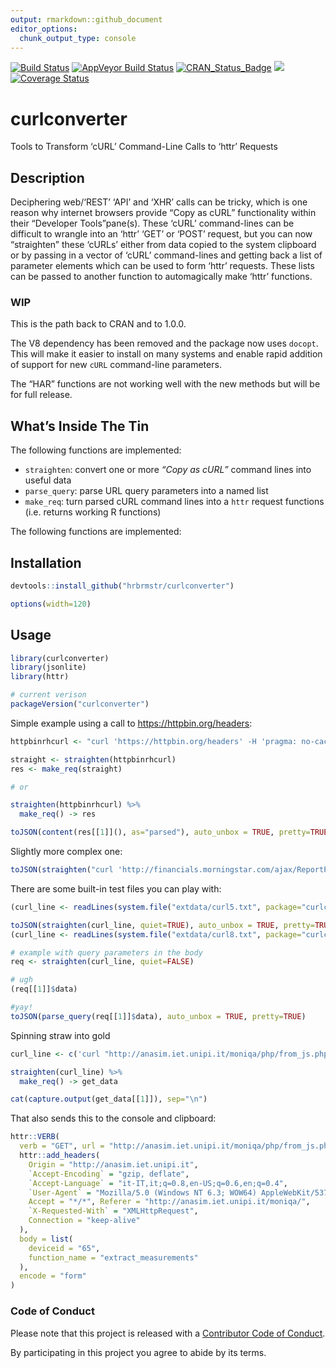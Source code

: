 ```yaml
---
output: rmarkdown::github_document
editor_options: 
  chunk_output_type: console
---
```


[![Build Status](https://travis-ci.org/hrbrmstr/curlconverter.svg?branch=master)](https://travis-ci.org/hrbrmstr/curlconverter)
[![AppVeyor Build Status](https://ci.appveyor.com/api/projects/status/github/hrbrmstrcurlconverter?branch=master&svg=true)](https://ci.appveyor.com/project/hrbrmstr/curlconverter)
[![CRAN_Status_Badge](https://www.r-pkg.org/badges/version/curlconverter)](https://cran.r-project.org/package=curlconverter)
[![](http://cranlogs.r-pkg.org/badges/curlconverter)](https://cran.r-project.org/package=curlconverter)
[![Coverage Status](https://img.shields.io/codecov/c/github/<USERNAME>/<REPO>/master.svg)](https://codecov.io/github/<USERNAME>/<REPO>?branch=master)

# curlconverter

Tools to Transform 'cURL' Command-Line Calls to 'httr' Requests

## Description

Deciphering web/'REST' 'API' and 'XHR' calls can be tricky, which is one reason why internet browsers provide "Copy as cURL" functionality within their "Developer Tools"pane(s). These 'cURL' command-lines can be difficult to wrangle into an 'httr' 'GET' or 'POST' request, but you can now "straighten" these 'cURLs' either from data copied to the system clipboard or by passing in a vector of 'cURL' command-lines and getting back a list of parameter elements which can be used to form 'httr' requests. These lists can be passed to another function to automagically make 'httr' functions.

### WIP

This is the path back to CRAN and to 1.0.0.

The V8 dependency has been removed and the package now uses `docopt`. This will make it easier to install on many systems and enable rapid addition of support for new `cURL` command-line parameters.

The "HAR" functions are not working well with the new methods but will be for full release.

## What's Inside The Tin

The following functions are implemented:

- `straighten`: convert one or more _"Copy as cURL"_ command lines into useful data
- `parse_query`: parse URL query parameters into a named list
- `make_req`: turn parsed cURL command lines into a `httr` request functions (i.e. returns working R functions)


The following functions are implemented:

## Installation

```r
devtools::install_github("hrbrmstr/curlconverter")
```

```r
options(width=120)
```

## Usage

```r
library(curlconverter)
library(jsonlite)
library(httr)

# current verison
packageVersion("curlconverter")
```

Simple example using a call to <https://httpbin.org/headers>:

```r
httpbinrhcurl <- "curl 'https://httpbin.org/headers' -H 'pragma: no-cache' -H 'accept-encoding: gzip, deflate, sdch' -H 'accept-language: en-US,en;q=0.8' -H 'upgrade-insecure-requests: 1' -H 'user-agent: Mozilla/5.0 (Macintosh; Intel Mac OS X 10_11_3) AppleWebKit/537.36 (KHTML, like Gecko) Chrome/49.0.2623.39 Safari/537.36' -H 'accept: text/html,application/xhtml+xml,application/xml;q=0.9,image/webp,*/*;q=0.8' -H 'cache-control: no-cache' -H 'referer: https://httpbin.org/' --compressed"

straight <- straighten(httpbinrhcurl)
res <- make_req(straight)

# or 

straighten(httpbinrhcurl) %>% 
  make_req() -> res

toJSON(content(res[[1]](), as="parsed"), auto_unbox = TRUE, pretty=TRUE)
```

Slightly more complex one:

```r
toJSON(straighten("curl 'http://financials.morningstar.com/ajax/ReportProcess4HtmlAjax.html?&t=XNAS:MSFT&region=usa&culture=en-US&cur=&reportType=is&period=12&dataType=A&order=asc&columnYear=5&curYearPart=1st5year&rounding=3&view=raw&r=973302&callback=jsonp1454021128757&_=1454021129337' -H 'Cookie: JSESSIONID=5E43C98903E865D72AA3C2DCEF317848; sfhabit=asc%7Craw%7C3%7C12%7CA%7C5%7Cv0.14; ScrollY=0' -H 'DNT: 1' -H 'Accept-Encoding: gzip, deflate, sdch' -H 'Accept-Language: en-US,en;q=0.8' -H 'User-Agent: Mozilla/5.0 (Macintosh; Intel Mac OS X 10_11_3) AppleWebKit/537.36 (KHTML, like Gecko) Chrome/47.0.2526.111 Safari/537.36' -H 'Accept: text/javascript, application/javascript, */*' -H 'Referer: http://financials.morningstar.com/income-statement/is.html?t=MSFT&region=usa&culture=en-US' -H 'X-Requested-With: XMLHttpRequest' -H 'Connection: keep-alive' -H 'Cache-Control: max-age=0' --compressed"), auto_unbox = TRUE, pretty=TRUE)
```

There are some built-in test files you can play with:

```r
(curl_line <- readLines(system.file("extdata/curl5.txt", package="curlconverter"), warn=FALSE))

toJSON(straighten(curl_line, quiet=TRUE), auto_unbox = TRUE, pretty=TRUE)
(curl_line <- readLines(system.file("extdata/curl8.txt", package="curlconverter"), warn=FALSE))

# example with query parameters in the body
req <- straighten(curl_line, quiet=FALSE)

# ugh
(req[[1]]$data)

#yay!
toJSON(parse_query(req[[1]]$data), auto_unbox = TRUE, pretty=TRUE)
```

Spinning straw into gold

```r
curl_line <- c('curl "http://anasim.iet.unipi.it/moniqa/php/from_js.php" -H "Origin: http://anasim.iet.unipi.it" -H "Accept-Encoding: gzip, deflate" -H "Accept-Language: it-IT,it;q=0.8,en-US;q=0.6,en;q=0.4" -H "User-Agent: Mozilla/5.0 (Windows NT 6.3; WOW64) AppleWebKit/537.36 (KHTML, like Gecko) Chrome/48.0.2564.103 Safari/537.36" -H "Content-Type: application/x-www-form-urlencoded; charset=UTF-8" -H "Accept: */*" -H "Referer: http://anasim.iet.unipi.it/moniqa/" -H "X-Requested-With: XMLHttpRequest" -H "Connection: keep-alive" --data "deviceid=65&function_name=extract_measurements" --compressed')

straighten(curl_line) %>% 
  make_req() -> get_data

cat(capture.output(get_data[[1]]), sep="\n")
```

That also sends this to the console and clipboard:

```r
httr::VERB(
  verb = "GET", url = "http://anasim.iet.unipi.it/moniqa/php/from_js.php",
  httr::add_headers(
    Origin = "http://anasim.iet.unipi.it",
    `Accept-Encoding` = "gzip, deflate",
    `Accept-Language` = "it-IT,it;q=0.8,en-US;q=0.6,en;q=0.4",
    `User-Agent` = "Mozilla/5.0 (Windows NT 6.3; WOW64) AppleWebKit/537.36 (KHTML, like Gecko) Chrome/48.0.2564.103 Safari/537.36",
    Accept = "*/*", Referer = "http://anasim.iet.unipi.it/moniqa/",
    `X-Requested-With` = "XMLHttpRequest",
    Connection = "keep-alive"
  ),
  body = list(
    deviceid = "65",
    function_name = "extract_measurements"
  ),
  encode = "form"
)
```

### Code of Conduct

Please note that this project is released with a [Contributor Code of Conduct](CONDUCT.md). 

By participating in this project you agree to abide by its terms.
